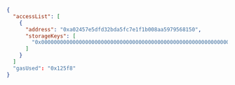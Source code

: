 
<Tabs>
  <TabItem value="JSON">

```json
{
  "accessList": [
    {
      "address": "0xa02457e5dfd32bda5fc7e1f1b008aa5979568150",
      "storageKeys": [
        "0x0000000000000000000000000000000000000000000000000000000000000081",
      ]
    }
  ]
  "gasUsed": "0x125f8"
}
```

  </TabItem>
</Tabs>
